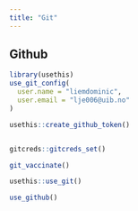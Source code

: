 ```yaml
---
title: "Git"
---
```


## Github

```r
library(usethis)
use_git_config(
  user.name = "liemdominic",
  user.email = "lje006@uib.no"
)

usethis::create_github_token()


gitcreds::gitcreds_set()

git_vaccinate()

usethis::use_git()

use_github()
```
